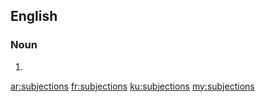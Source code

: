 ==English==

===Noun===
{{head|en}}

# {{plural of|subjection}}

[[ar:subjections]]
[[fr:subjections]]
[[ku:subjections]]
[[my:subjections]]
